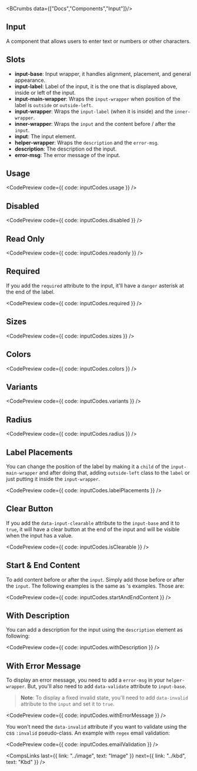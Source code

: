 
<BCrumbs data={["Docs","Components","Input"]}/>
<Article>

# Input

A component that allows users to enter text or numbers or other characters.

## Slots

- **input-base**: Input wrapper, it handles alignment, placement, and general appearance.
- **input-label**: Label of the input, it is the one that is displayed above, inside or left of the input.
- **input-main-wrapper**: Wraps the `input-wrapper` when position of the label is `outside` or `outside-left`.
- **input-wrapper**: Wraps the `input-label` (when it is inside) and the `inner-wrapper`.
- **inner-wrapper**: Wraps the `input` and the content before / after the `input`.
- **input**: The input element.
- **helper-wrapper**: Wraps the `description` and the `error-msg`.
- **description**: The description od the input.
- **error-msg**: The error message of the input.

## Usage

<CodePreview code={{ code: inputCodes.usage }} />

## Disabled

<CodePreview code={{ code: inputCodes.disabled }} />

## Read Only

<CodePreview code={{ code: inputCodes.readonly }} />

## Required

If you add the `required` attribute to the input, it'll have a `danger` asterisk at the end of the label.

<CodePreview code={{ code: inputCodes.required }} />

## Sizes

<CodePreview code={{ code: inputCodes.sizes }} />

## Colors

<CodePreview code={{ code: inputCodes.colors }} />

## Variants

<CodePreview code={{ code: inputCodes.variants }} />

## Radius

<CodePreview code={{ code: inputCodes.radius }} />

## Label Placements

You can change the position of the label by making it a `child` of the `input-main-wrapper` and after doing that, adding `outside-left` class to the `label` or just putting it inside the `input-wrapper`.

<CodePreview code={{ code: inputCodes.labelPlacements }} />

## Clear Button

If you add the `data-input-clearable` attribute to the `input-base` and it to `true`, it will have a clear button at the end of the input and will be visible when the input has a value.

<CodePreview code={{ code: inputCodes.isClearable }} />

## Start & End Content

To add content before or after the `input`. Simply add those before or after the `input`. The following examples is the same as <ELink text="NextUI" link="https://nextui.org/docs/components/input" />'s examples. Those are:

<CodePreview code={{ code: inputCodes.startAndEndContent }} />

## With Description

You can add a description for the input using the `description` element as following:

<CodePreview code={{ code: inputCodes.withDescription }} />

## With Error Message

To display an error message, you need to add a `error-msg` in your `helper-wrapper`. But, you'll also need to add `data-validate` attribute to `input-base`.

> **Note**: To display a fixed invalid state, you'll need to add `data-invalid` attribute to the `input` and set it to `true`.

<CodePreview code={{ code: inputCodes.withErrorMessage }} />

You won't need the `data-invalid` attribute if you want to validate using the css `:invalid` pseudo-class. An example with `regex` email validation:

<CodePreview code={{ code: inputCodes.emailValidation }} />

<CompsLinks
  last={{ link: "../image", text: "Image" }}
  next={{ link: "../kbd", text: "Kbd" }}
/>

</Article>
